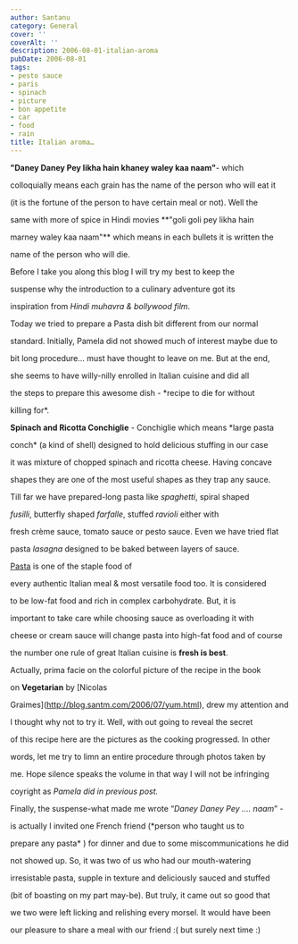 ```yaml
---
author: Santanu
category: General
cover: ''
coverAlt: ''
description: 2006-08-01-italian-aroma
pubDate: 2006-08-01
tags:
- pesto sauce
- paris
- spinach
- picture
- bon appetite
- car
- food
- rain
title: Italian aroma…
---
```


**"Daney Daney Pey likha hain khaney waley kaa naam"**- which

colloquially means each grain has the name of the person who will eat it

(it is the fortune of the person to have certain meal or not). Well the

same with more of spice in Hindi movies **"goli goli pey likha hain

marney waley kaa naam"** which means in each bullets it is written the

name of the person who will die.



Before I take you along this blog I will try my best to keep the

suspense why the introduction to a culinary adventure got its

inspiration from *Hindi muhavra & bollywood film*.



Today we tried to prepare a Pasta dish bit different from our normal

standard. Initially, Pamela did not showed much of interest maybe due to

bit long procedure... must have thought to leave on me. But at the end,

she seems to have willy-nilly enrolled in Italian cuisine and did all

the steps to prepare this awesome dish - *recipe to die for without

killing for*.



**Spinach and Ricotta Conchiglie** - Conchiglie which means *large pasta

conch* (a kind of shell) designed to hold delicious stuffing in our case

it was mixture of chopped spinach and ricotta cheese. Having concave

shapes they are one of the most useful shapes as they trap any sauce.

Till far we have prepared-long pasta like *spaghetti*, spiral shaped

*fusilli*, butterfly shaped *farfalle*, stuffed *ravioli* either with

fresh crème sauce, tomato sauce or pesto sauce. Even we have tried flat

pasta *lasagna* designed to be baked between layers of sauce.



[Pasta](http://en.wikipedia.org/wiki/pasta) is one of the staple food of

every authentic Italian meal & most versatile food too. It is considered

to be low-fat food and rich in complex carbohydrate. But, it is

important to take care while choosing sauce as overloading it with

cheese or cream sauce will change pasta into high-fat food and of course

the number one rule of great Italian cuisine is **fresh is best**.



Actually, prima facie on the colorful picture of the recipe in the book

on **Vegetarian** by [Nicolas

Graimes](http://blog.santm.com/2006/07/yum.html), drew my attention and

I thought why not to try it. Well, with out going to reveal the secret

of this recipe here are the pictures as the cooking progressed. In other

words, let me try to limn an entire procedure through photos taken by

me. Hope silence speaks the volume in that way I will not be infringing

coyright as *Pamela did in previous post.*



Finally, the suspense-what made me wrote “*Daney Daney Pey .... naam*” -

is actually I invited one French friend (*person who taught us to

prepare any pasta* ) for dinner and due to some miscommunications he did

not showed up. So, it was two of us who had our mouth-watering

irresistable pasta, supple in texture and deliciously sauced and stuffed

(bit of boasting on my part may-be). But truly, it came out so good that

we two were left licking and relishing every morsel. It would have been

our pleasure to share a meal with our friend :( but surely next time :)